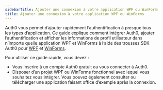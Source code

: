```yaml
---
sidebarTitle: Ajouter une connexion à votre application WPF ou WinForms
title: Ajouter une connexion à votre application WPF ou WinForms
---
```


Auth0 vous permet d’ajouter rapidement l’authentification à presque tous les types d’application. Ce guide explique comment intégrer Auth0, ajouter l’authentification et afficher les informations de profil utilisateur dans n’importe quelle application WPF et WinForms à l’aide des trousses SDK Auth0 pour [WPF](https://www.nuget.org/packages/Auth0.OidcClient.WPF/) et [WinForms](https://www.nuget.org/packages/Auth0.OidcClient.WinForms).

Pour utiliser ce guide rapide, vous devez :

* Vous inscrire à un compte Auth0 gratuit ou vous connecter à Auth0.
* Disposer d’un projet WPF ou WinForms fonctionnel avec lequel vous souhaitez vous intégrer. Vous pouvez également consulter ou télécharger une application faisant office d’exemple après la connexion.